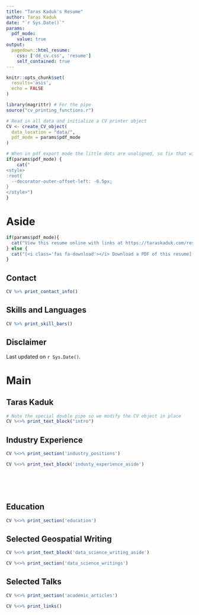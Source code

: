 ```yaml
---
title: "Taras Kaduk's Resume"
author: Taras Kaduk
date: "`r Sys.Date()`"
params:
  pdf_mode:
    value: true
output:
  pagedown::html_resume:
    css: ['dd_cv.css', 'resume']
    self_contained: true
---
```


```r
knitr::opts_chunk$set(
  results='asis', 
  echo = FALSE
)

library(magrittr) # For the pipe
source("cv_printing_functions.r")

# Read in all data and initialize a CV printer object
CV <- create_CV_object(
  data_location = "data/",  
  pdf_mode = params$pdf_mode
)

```


```r
# When in pdf export mode the little dots are unaligned, so fix that with some conditional CSS.
if(params$pdf_mode) {
    cat("
<style>
:root{
  --decorator-outer-offset-left: -6.5px;
}
</style>")
}
```


Aside
================================================================================

<!-- ```{r} -->
<!-- # Build interactive network of positions colored by section -->
<!-- # and connected if they occurred in the same year -->
<!-- datadrivencv::build_network_logo(CV$entries_data) -->
<!-- ``` -->
<!-- ![](userpic.png) -->

```r
if(params$pdf_mode){
  cat("View this resume online with links at https://taraskaduk.com/resume/")
} else {
  cat("[<i class='fas fa-download'></i> Download a PDF of this resume](https://taraskaduk.com/resume.pdf)")
}
```

Contact {#contact}
--------------------------------------------------------------------------------

```r
CV %>% print_contact_info()
```



Skills and Languages {#skills}
--------------------------------------------------------------------------------

```r
CV %>% print_skill_bars()
```



Disclaimer {#disclaimer}
--------------------------------------------------------------------------------

<!-- Made with the R package [**pagedown**](https://github.com/rstudio/pagedown).  -->

<!-- The source code is available [on github.com/nstrayer/cv](https://github.com/taraskaduk/cv). -->

Last updated on `r Sys.Date()`.



Main
================================================================================

Taras Kaduk {#title}
--------------------------------------------------------------------------------

```r
# Note the special double pipe so we modify the CV object in place
CV %<>% print_text_block("intro") 
```


Industry Experience {data-icon=suitcase}
--------------------------------------------------------------------------------

```r
CV %<>% print_section('industry_positions')
```

::: aside
```r
CV %<>% print_text_block('industy_experience_aside')
```
:::

<!-- These breaks just force a new page so section doesnt get cut off -->
<br>
<br>
<br>

Education {data-icon=graduation-cap data-concise=true}
--------------------------------------------------------------------------------

```r
CV %<>% print_section('education')
```



<!-- Research Experience {data-icon=laptop} -->
<!-- -------------------------------------------------------------------------------- -->

<!-- ```{r} -->
<!-- CV %<>% print_section('research_positions') -->
<!-- ``` -->


<!-- Teaching Experience {data-icon=chalkboard-teacher} -->
<!-- -------------------------------------------------------------------------------- -->

<!-- ::: aside -->
<!-- ```{r} -->
<!-- CV %<>% print_text_block('teaching_experience_aside') -->
<!-- ``` -->
<!-- ::: -->

<!-- ```{r} -->
<!-- CV %<>% print_section('teaching_positions') -->
<!-- ``` -->



Selected Geospatial Writing {data-icon=chart-line}
--------------------------------------------------------------------------------

::: aside
```r
CV %<>% print_text_block('data_science_writing_aside')
```
:::

```r
CV %<>% print_section('data_science_writings')
```



<!-- Selected Press (About)  {data-icon=newspaper} -->
<!-- -------------------------------------------------------------------------------- -->

<!-- ```{r} -->
<!-- CV %<>% print_section('about_me_press') -->
<!-- ``` -->


<!-- <br> -->
<!-- <br> -->


<!-- Selected Press (By)  {data-icon=newspaper} -->
<!-- -------------------------------------------------------------------------------- -->

<!-- ```{r} -->
<!-- CV %<>% print_section('by_me_press') -->
<!-- ``` -->



Selected Talks {data-icon=book}
--------------------------------------------------------------------------------

```r
CV %<>% print_section('academic_articles')
```



```r
CV %<>% print_links()
```

